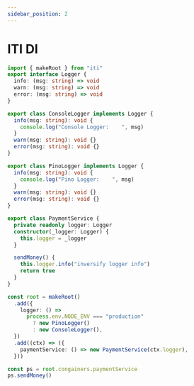 ```yaml
---
sidebar_position: 2
---
```


# ITI DI

```ts
import { makeRoot } from "iti"
export interface Logger {
  info: (msg: string) => void
  warn: (msg: string) => void
  error: (msg: string) => void
}

export class ConsoleLogger implements Logger {
  info(msg: string): void {
    console.log("Console Logger:    ", msg)
  }
  warn(msg: string): void {}
  error(msg: string): void {}
}

export class PinoLogger implements Logger {
  info(msg: string): void {
    console.log("Pino Logger:    ", msg)
  }
  warn(msg: string): void {}
  error(msg: string): void {}
}

export class PaymentService {
  private readonly logger: Logger
  constructor(_logger: Logger) {
    this.logger = _logger
  }

  sendMoney() {
    this.logger.info("inversify logger info")
    return true
  }
}

const root = makeRoot()
  .add({
    logger: () =>
      process.env.NODE_ENV === "production"
        ? new PinoLogger()
        : new ConsoleLogger(),
  })
  .add((ctx) => ({
    paymentService: () => new PaymentService(ctx.logger),
  }))

const ps = root.congainers.paymentService
ps.sendMoney()
```
